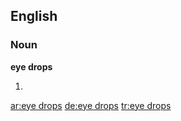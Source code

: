 ==English==

===Noun===
'''eye drops'''

# {{plural of|[[eye drop]]}}

[[ar:eye drops]]
[[de:eye drops]]
[[tr:eye drops]]
